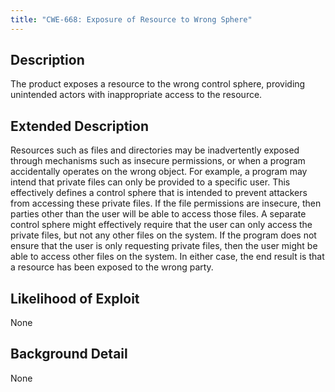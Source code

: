 ```yaml
---
title: "CWE-668: Exposure of Resource to Wrong Sphere"
---
```


## Description
The product exposes a resource to the wrong control sphere, providing unintended actors with inappropriate access to the resource.

## Extended Description

Resources such as files and directories may be inadvertently exposed through mechanisms such as insecure permissions, or when a program accidentally operates on the wrong object. For example, a program may intend that private files can only be provided to a specific user. This effectively defines a control sphere that is intended to prevent attackers from accessing these private files. If the file permissions are insecure, then parties other than the user will be able to access those files.
A separate control sphere might effectively require that the user can only access the private files, but not any other files on the system. If the program does not ensure that the user is only requesting private files, then the user might be able to access other files on the system.
In either case, the end result is that a resource has been exposed to the wrong party.


## Likelihood of Exploit
None

## Background Detail
None
        